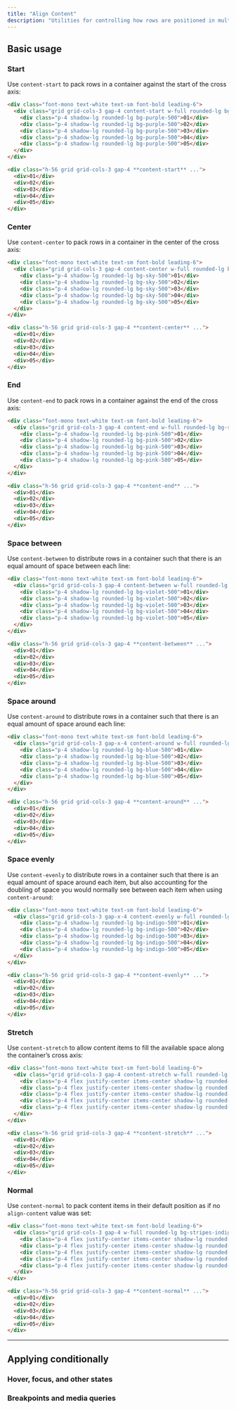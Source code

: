 ```yaml
---
title: "Align Content"
description: "Utilities for controlling how rows are positioned in multi-row flex and grid containers. Also applies to block- and table elements in modern browsers."
---
```




## Basic usage

### Start

Use `content-start` to pack rows in a container against the start of the cross axis:

```html {{ example: true }}
<div class="font-mono text-white text-sm font-bold leading-6">
  <div class="grid grid-cols-3 gap-4 content-start w-full rounded-lg bg-stripes-purple text-center h-56">
    <div class="p-4 shadow-lg rounded-lg bg-purple-500">01</div>
    <div class="p-4 shadow-lg rounded-lg bg-purple-500">02</div>
    <div class="p-4 shadow-lg rounded-lg bg-purple-500">03</div>
    <div class="p-4 shadow-lg rounded-lg bg-purple-500">04</div>
    <div class="p-4 shadow-lg rounded-lg bg-purple-500">05</div>
  </div>
</div>
```

```html
<div class="h-56 grid grid-cols-3 gap-4 **content-start** ...">
  <div>01</div>
  <div>02</div>
  <div>03</div>
  <div>04</div>
  <div>05</div>
</div>
```

### Center

Use `content-center` to pack rows in a container in the center of the cross axis:

```html {{ example: true }}
<div class="font-mono text-white text-sm font-bold leading-6">
  <div class="grid grid-cols-3 gap-4 content-center w-full rounded-lg bg-stripes-sky text-center h-56">
    <div class="p-4 shadow-lg rounded-lg bg-sky-500">01</div>
    <div class="p-4 shadow-lg rounded-lg bg-sky-500">02</div>
    <div class="p-4 shadow-lg rounded-lg bg-sky-500">03</div>
    <div class="p-4 shadow-lg rounded-lg bg-sky-500">04</div>
    <div class="p-4 shadow-lg rounded-lg bg-sky-500">05</div>
  </div>
</div>
```

```html
<div class="h-56 grid grid-cols-3 gap-4 **content-center** ...">
  <div>01</div>
  <div>02</div>
  <div>03</div>
  <div>04</div>
  <div>05</div>
</div>
```

### End

Use `content-end` to pack rows in a container against the end of the cross axis:

```html {{ example: true }}
<div class="font-mono text-white text-sm font-bold leading-6">
  <div class="grid grid-cols-3 gap-4 content-end w-full rounded-lg bg-stripes-pink text-center h-56">
    <div class="p-4 shadow-lg rounded-lg bg-pink-500">01</div>
    <div class="p-4 shadow-lg rounded-lg bg-pink-500">02</div>
    <div class="p-4 shadow-lg rounded-lg bg-pink-500">03</div>
    <div class="p-4 shadow-lg rounded-lg bg-pink-500">04</div>
    <div class="p-4 shadow-lg rounded-lg bg-pink-500">05</div>
  </div>
</div>
```

```html
<div class="h-56 grid grid-cols-3 gap-4 **content-end** ...">
  <div>01</div>
  <div>02</div>
  <div>03</div>
  <div>04</div>
  <div>05</div>
</div>
```

### Space between

Use `content-between` to distribute rows in a container such that there is an equal amount of space between each line:

```html {{ example: true }}
<div class="font-mono text-white text-sm font-bold leading-6">
  <div class="grid grid-cols-3 gap-4 content-between w-full rounded-lg bg-stripes-violet text-center h-56">
    <div class="p-4 shadow-lg rounded-lg bg-violet-500">01</div>
    <div class="p-4 shadow-lg rounded-lg bg-violet-500">02</div>
    <div class="p-4 shadow-lg rounded-lg bg-violet-500">03</div>
    <div class="p-4 shadow-lg rounded-lg bg-violet-500">04</div>
    <div class="p-4 shadow-lg rounded-lg bg-violet-500">05</div>
  </div>
</div>
```

```html
<div class="h-56 grid grid-cols-3 gap-4 **content-between** ...">
  <div>01</div>
  <div>02</div>
  <div>03</div>
  <div>04</div>
  <div>05</div>
</div>
```

### Space around

Use `content-around` to distribute rows in a container such that there is an equal amount of space around each line:

```html {{ example: true }}
<div class="font-mono text-white text-sm font-bold leading-6">
  <div class="grid grid-cols-3 gap-x-4 content-around w-full rounded-lg bg-stripes-blue text-center h-56">
    <div class="p-4 shadow-lg rounded-lg bg-blue-500">01</div>
    <div class="p-4 shadow-lg rounded-lg bg-blue-500">02</div>
    <div class="p-4 shadow-lg rounded-lg bg-blue-500">03</div>
    <div class="p-4 shadow-lg rounded-lg bg-blue-500">04</div>
    <div class="p-4 shadow-lg rounded-lg bg-blue-500">05</div>
  </div>
</div>
```

```html
<div class="h-56 grid grid-cols-3 gap-4 **content-around** ...">
  <div>01</div>
  <div>02</div>
  <div>03</div>
  <div>04</div>
  <div>05</div>
</div>
```

### Space evenly

Use `content-evenly` to distribute rows in a container such that there is an equal amount of space around each item, but also accounting for the doubling of space you would normally see between each item when using `content-around`:

```html {{ example: true }}
<div class="font-mono text-white text-sm font-bold leading-6">
  <div class="grid grid-cols-3 gap-x-4 content-evenly w-full rounded-lg bg-stripes-indigo text-center h-56">
    <div class="p-4 shadow-lg rounded-lg bg-indigo-500">01</div>
    <div class="p-4 shadow-lg rounded-lg bg-indigo-500">02</div>
    <div class="p-4 shadow-lg rounded-lg bg-indigo-500">03</div>
    <div class="p-4 shadow-lg rounded-lg bg-indigo-500">04</div>
    <div class="p-4 shadow-lg rounded-lg bg-indigo-500">05</div>
  </div>
</div>
```

```html
<div class="h-56 grid grid-cols-3 gap-4 **content-evenly** ...">
  <div>01</div>
  <div>02</div>
  <div>03</div>
  <div>04</div>
  <div>05</div>
</div>
```

### Stretch

Use `content-stretch` to allow content items to fill the available space along the container’s cross axis:

```html {{ example: true }}
<div class="font-mono text-white text-sm font-bold leading-6">
  <div class="grid grid-cols-3 gap-4 content-stretch w-full rounded-lg bg-stripes-fuchsia text-center h-56">
    <div class="p-4 flex justify-center items-center shadow-lg rounded-lg bg-fuchsia-500">01</div>
    <div class="p-4 flex justify-center items-center shadow-lg rounded-lg bg-fuchsia-500">02</div>
    <div class="p-4 flex justify-center items-center shadow-lg rounded-lg bg-fuchsia-500">03</div>
    <div class="p-4 flex justify-center items-center shadow-lg rounded-lg bg-fuchsia-500">04</div>
    <div class="p-4 flex justify-center items-center shadow-lg rounded-lg bg-fuchsia-500">05</div>
  </div>
</div>
```

```html
<div class="h-56 grid grid-cols-3 gap-4 **content-stretch** ...">
  <div>01</div>
  <div>02</div>
  <div>03</div>
  <div>04</div>
  <div>05</div>
</div>
```

### Normal

Use `content-normal` to pack content items in their default position as if no `align-content` value was set:

```html {{ example: true }}
<div class="font-mono text-white text-sm font-bold leading-6">
  <div class="grid grid-cols-3 gap-4 w-full rounded-lg bg-stripes-indigo text-center h-56">
    <div class="p-4 flex justify-center items-center shadow-lg rounded-lg bg-indigo-500">01</div>
    <div class="p-4 flex justify-center items-center shadow-lg rounded-lg bg-indigo-500">02</div>
    <div class="p-4 flex justify-center items-center shadow-lg rounded-lg bg-indigo-500">03</div>
    <div class="p-4 flex justify-center items-center shadow-lg rounded-lg bg-indigo-500">04</div>
    <div class="p-4 flex justify-center items-center shadow-lg rounded-lg bg-indigo-500">05</div>
  </div>
</div>
```

```html
<div class="h-56 grid grid-cols-3 gap-4 **content-normal** ...">
  <div>01</div>
  <div>02</div>
  <div>03</div>
  <div>04</div>
  <div>05</div>
</div>
```

---

## <Heading ignore>Applying conditionally</Heading>

### <Heading ignore>Hover, focus, and other states</Heading>

<HoverFocusAndOtherStates defaultClass="grid content-start" featuredClass="content-around" />

### <Heading ignore>Breakpoints and media queries</Heading>

<BreakpointsAndMediaQueries defaultClass="grid content-start" featuredClass="content-around" />
